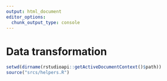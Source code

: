 ```yaml
---
output: html_document
editor_options: 
  chunk_output_type: console
---
```

# Data transformation

```r
setwd(dirname(rstudioapi::getActiveDocumentContext()$path))
source("srcs/helpers.R")

```




